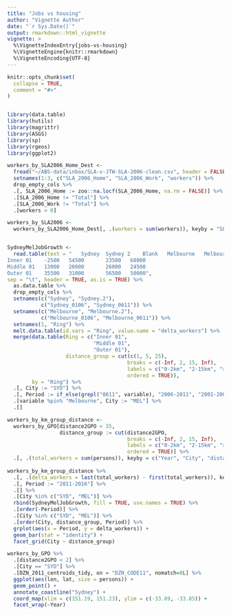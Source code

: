 ```yaml
---
title: "Jobs vs housing"
author: "Vignette Author"
date: "`r Sys.Date()`"
output: rmarkdown::html_vignette
vignette: >
  %\VignetteIndexEntry{jobs-vs-housing}
  %\VignetteEngine{knitr::rmarkdown}
  %\VignetteEncoding{UTF-8}
---
```


```r
knitr::opts_chunk$set(
  collapse = TRUE,
  comment = "#>"
)
```

```r

```

```r
library(data.table)
library(hutils)
library(magrittr)
library(ASGS)
library(sp)
library(rgeos)
library(ggplot2)
```

```r
workers_by_SLA2006_Home_Dest <-
  fread("~/ABS-data/inbox/SLA-v-JTW-SLA-2006-clean.csv", header = FALSE, na.strings = "") %>%
  setnames(1:3, c("SLA_2006_Home", "SLA_2006_Work", "workers")) %>%
  drop_empty_cols %>%
  .[, SLA_2006_Home := zoo::na.locf(SLA_2006_Home, na.rm = FALSE)] %>%
  .[SLA_2006_Home != "Total"] %>%
  .[SLA_2006_Work != "Total"] %>%
  .[workers > 0]
```

```r
workers_by_SLA2006 <-
  workers_by_SLA2006_Home_Dest[, .(workers = sum(workers)), keyby = "SLA_2006_Work"]
```

```r

```

```r
SydneyMelJobGrowth <-
  read.table(text = " 	Sydney	Sydney 2	Blank	Melbourne	Melbourne 2
Inner 01	-2500	54500		23500	68000
Middle 01	13000	20000		26000	24500
Outer 01	35500	31000		56500	50000",
sep = "\t", header = TRUE, as.is = TRUE) %>%
  as.data.table %>%
  drop_empty_cols %>%
  setnames(c("Sydney", "Sydney.2"),
           c("Sydney_0106", "Sydney_0611")) %>%
  setnames(c("Melbourne", "Melbourne.2"),
           c("Melbourne_0106", "Melbourne_0611")) %>%
  setnames(1, "Ring") %>%
  melt.data.table(id.vars = "Ring", value.name = "delta_workers") %>%
  merge(data.table(Ring = c("Inner 01",
                            "Middle 01",
                            "Outer 01"),
                   distance_group = cut(c(1, 5, 25),
                                       breaks = c(-Inf, 2, 15, Inf), 
                                       labels = c("0-2km", "2-15km", ">15km"),
                                       ordered = TRUE)), 
        by = "Ring") %>%
  .[, City := "SYD"] %>%
  .[, Period := if_else(grepl("0611", variable), "2006-2011", "2001-2006")] %>%
  .[variable %pin% "Melbourne", City := "MEL"] %>%
  .[]
```

```r
workers_by_km_group_distance <- 
  workers_by_GPO[distance2GPO < 35,
                 distance_group := cut(distance2GPO,
                                       breaks = c(-Inf, 2, 15, Inf), 
                                       labels = c("0-2km", "2-15km", ">15km"),
                                       ordered = TRUE)] %>%
  .[, .(total_workers = sum(persons)), keyby = c("Year", "City", "distance_group")] 
  
workers_by_km_group_distance %>%
  .[, .(delta_workers = last(total_workers) - first(total_workers)), keyby = c("City", "distance_group")] %>%
  .[, Period := "2011-2016"] %>%
  .[] %>%
  .[City %in% c("SYD", "MEL")] %>%
  rbind(SydneyMelJobGrowth, fill = TRUE, use.names = TRUE) %>%
  .[order(-Period)] %>%
  .[City %in% c("SYD", "MEL")] %>%
  .[order(City, distance_group, Period)] %>%
  grplot(aes(x = Period, y = delta_workers)) + 
  geom_bar(stat = "identity") +
  facet_grid(City ~ distance_group)
```

```r
workers_by_GPO %>% 
  .[distance2GPO < 2] %>% 
  .[City == "SYD"] %>% 
  .[DZN_2011_centroids_tidy, on = "DZN_CODE11", nomatch=0L] %>%
  ggplot(aes(lon, lat, size = persons)) +
  geom_point() +
  annotate_coastline("Sydney") +
  coord_map(xlim = c(151.19, 151.23), ylim = c(-33.89, -33.85)) +
  facet_wrap(~Year)
```




